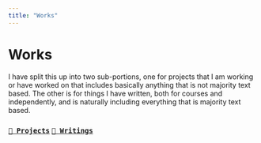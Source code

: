 ```yaml
---
title: "Works"
---
```


# Works

I have split this up into two sub-portions, one for projects that I am working or have worked on that includes basically anything that is not majority text based. The other is for things I have written, both for courses and independently, and is naturally including everything that is majority text based.

### [``📁 Projects``](/works/projects/) [``📁 Writings``](/works/writings/)  